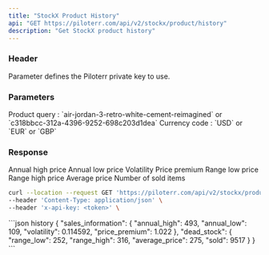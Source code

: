 ```yaml
---
title: "StockX Product History"
api: "GET https://piloterr.com/api/v2/stockx/product/history"
description: "Get StockX product history"
---
```


### Header

<ParamField header="x-api-key" type="string" required={true}>
    Parameter defines the Piloterr private key to use.
</ParamField>

### Parameters

<ParamField query="query" type="string" optional={false} placeholder="nike-air-max-1-travis-scott-wheat">
    Product query : `air-jordan-3-retro-white-cement-reimagined` or `c318bbcc-312a-4396-9252-698c203d1dea`
</ParamField>

<ParamField query="currency" type="string" optional={false} placeholder="USD">
    Currency code : `USD` or `EUR` or `GBP`
</ParamField>

### Response

<ResponseField name="object" type="History Object">
    <Expandable title="properties" defaultOpen={true}>
        <ResponseField name="sales_information" type="Sales Information Object">
            <Expandable title="properties" defaultOpen={true}>
                <ResponseField name="annual_high" type="number">
                    Annual high price
                </ResponseField>
                <ResponseField name="annual_low" type="number">
                    Annual low price
                </ResponseField>
                <ResponseField name="volatility" type="number">
                    Volatility
                </ResponseField>
                <ResponseField name="price_premium" type="number">
                    Price premium
                </ResponseField>
            </Expandable>
        </ResponseField>
        <ResponseField name="dead_stock" type="Dead Stock Object">
            <Expandable title="properties" defaultOpen={true}>
                <ResponseField name="range_low" type="number">
                    Range low price
                </ResponseField>
                <ResponseField name="range_high" type="number">
                    Range high price
                </ResponseField>
                <ResponseField name="average_price" type="number">
                    Average price
                </ResponseField>
                <ResponseField name="sold" type="number">
                    Number of sold items
                </ResponseField>
            </Expandable>
        </ResponseField>
    </Expandable>
</ResponseField>

<RequestExample>

```bash history
curl --location --request GET 'https://piloterr.com/api/v2/stockx/product/history?query=nike-air-max-1-travis-scott-wheat&currency=EUR' \
--header 'Content-Type: application/json' \
--header 'x-api-key: <token>' \
```

</RequestExample>

<ResponseExample>
```json history
{
    "sales_information": {
        "annual_high": 493,
        "annual_low": 109,
        "volatility": 0.114592,
        "price_premium": 1.022
    },
    "dead_stock": {
        "range_low": 252,
        "range_high": 316,
        "average_price": 275,
        "sold": 9517
    }
}
```
</ResponseExample>
